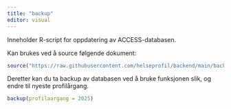 ```yaml
---
title: "backup"
editor: visual
---
```


Inneholder R-script for oppdatering av ACCESS-databasen.

Kan brukes ved å source følgende dokument:

``` r
source("https://raw.githubusercontent.com/helseprofil/backend/main/backup/backup_khelsa.R")
```

Deretter kan du ta backup av databasen ved å bruke funksjonen slik, og endre til nyeste profilårgang.

``` r
backup(profilaargang = 2025)
```
